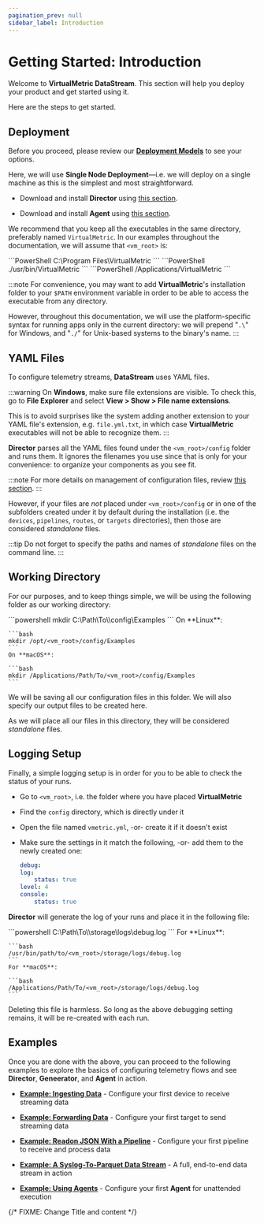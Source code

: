 ```yaml
---
pagination_prev: null
sidebar_label: Introduction
---
```


# Getting Started: Introduction

Welcome to **VirtualMetric DataStream**. This section will help you deploy your product and get started using it.

Here are the steps to get started.

## Deployment

Before you proceed, please review our [**Deployment Models**](./deployment/overview.mdx#models) to see your options.

Here, we will use **Single Node Deployment**&mdash;i.e. we will deploy on a single machine as this is the simplest and most straightforward.

- Download and install **Director** using [this section](./single-node-deployment.mdx#director).

- Download and install **Agent** using [this section](./single-node-deployment.mdx#agent).

We recommend that you keep all the executables in the same directory, preferably named `VirtualMetric`. In our examples throughout the documentation, we will assume that `<vm_root>` is:

<Tabs>
	<TabItem value="windows" label="Windows" default>
	```PowerShell
	C:\Program Files\VirtualMetric
	```
	</TabItem>
	<TabItem value="linux" label="Linux">
	```PowerShell
	./usr/bin/VirtualMetric
	```
	</TabItem>
	<TabItem value="macos" label="macOS">
	```PowerShell
	/Applications/VirtualMetric
	```
	</TabItem>
</Tabs>

:::note
For convenience, you may want to add **VirtualMetric**'s installation folder to your `$PATH` environment variable in order to be able to access the executable from any directory.

However, throughout this documentation, we will use the platform-specific syntax for running apps only in the current directory: we will prepend "`.\`" for Windows, and "`./`" for Unix-based systems to the binary's name.
:::

## YAML Files

To configure telemetry streams, **DataStream** uses YAML files.

:::warning
On **Windows**, make sure file extensions are visible. To check this, go to **File Explorer** and select **View > Show > File name extensions**.

This is to avoid surprises like the system adding another extension to your YAML file's extension, e.g. `file.yml.txt`, in which case **VirtualMetric** executables will not be able to recognize them.
:::

**Director** parses all the YAML files found under the `<vm_root>/config` folder and runs them. It ignores the filenames you use since that is only for your convenience: to organize your components as you see fit.

:::note
For more details on management of configuration files, review [this section](../configuration/overview.mdx#managing-yaml-files).
:::

However, if your files are _not_ placed under `<vm_root>/config` or in one of the subfolders created under it by default during the installation (i.e. the `devices`, `pipelines`, `routes`, or `targets` directories), then those are considered _standalone_ files.

:::tip
Do not forget to specify the paths and names of _standalone_ files on the command line.
:::

## Working Directory 

For our purposes, and to keep things simple, we will be using the following folder as our working directory:

<Tabs>
<TabItem value="powershell" label="PowerShell" default>
    ```powershell
    mkdir C:\Path\To\<vm_root>\config\Examples
    ```
</TabItem>    
<TabItem value="bash" label="Bash">
    On **Linux**:

    ```bash
    mkdir /opt/<vm_root>/config/Examples
    ```
    On **macOS**:

    ```bash
    mkdir /Applications/Path/To/<vm_root>/config/Examples
    ```
</TabItem>
</Tabs>

We will be saving all our configuration files in this folder. We will also specify our output files to be created here.

As we will place all our files in this directory, they will be considered _standalone_ files.

## Logging Setup

Finally, a simple logging setup is in order for you to be able to check the status of your runs.

* Go to `<vm_root>`, i.e. the folder where you have placed **VirtualMetric**
* Find the `config` directory, which is directly under it
* Open the file named `vmetric.yml`, -or- create it if it doesn't exist
* Make sure the settings in it match the following, -or- add them to the newly created one:

    ```yaml
    debug:
    log:
        status: true
    level: 4
    console:
        status: true
    ```

**Director** will generate the log of your runs and place it in the following file:

<Tabs>
<TabItem value="powershell" label="PowerShell" default>
    ```powershell
    C:\Path\To\<vm_root>\storage\logs\debug.log
    ```
</TabItem>
<TabItem value="bash" label="Bash">
    For **Linux**:

    ```bash
    /usr/bin/path/to/<vm_root>/storage/logs/debug.log
    ```
    For **macOS**:

    ```bash
    /Applications/Path/To/<vm_root>/storage/logs/debug.log
    ```
</TabItem>
</Tabs>

Deleting this file is harmless. So long as the above debugging setting remains, it will be re-created with each run.

## Examples

Once you are done with the above, you can proceed to the following examples to explore the basics of configuring telemetry flows and see **Director**, **Geneerator**, and **Agent** in action.

- [**Example: Ingesting Data**](./example-ingesting-data.mdx) - Configure your first device to receive streaming data

- [**Example: Forwarding Data**](./example-forwarding-data.mdx) - Configure your first target to send streaming data

- [**Example: Readon JSON With a Pipeline**](./example-reading-json-with-a-pipeline.mdx) - Configure your first pipeline to receive and process data

- [**Example: A Syslog-To-Parquet Data Stream**](./example-a-syslog-to-parquet-data-stream.mdx) - A full, end-to-end data stream in action

- [**Example: Using Agents**](./example-using-agents.mdx) - Configure your first **Agent** for unattended execution

{/* FIXME: Change Title and content */}
